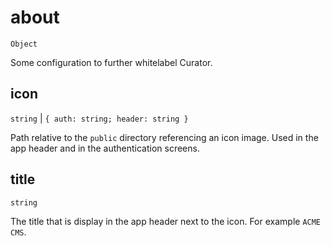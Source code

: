 # about

`Object`

Some configuration to further whitelabel Curator.

## icon

`string` | `{ auth: string; header: string }`

Path relative to the `public` directory referencing an icon image. Used in the app header and in the authentication screens.

## title

`string`

The title that is display in the app header next to the icon. For example `ACME CMS`.

